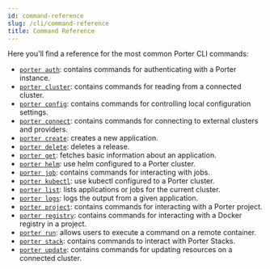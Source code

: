 ```yaml
---
id: command-reference
slug: /cli/command-reference
title: Command Reference
---
```


Here you'll find a reference for the most common Porter CLI commands:

- [`porter auth`](/cli/command-reference/porter-auth): contains commands for authenticating with a Porter instance.
- [`porter cluster`](/cli/command-reference/porter-cluster): contains commands for reading from a connected cluster.
- [`porter config`](/cli/command-reference/porter-config): contains commands for controlling local configuration settings.
- [`porter connect`](/cli/command-reference/porter-connect): contains commands for connecting to external clusters and providers.
- [`porter create`](/cli/command-reference/porter-create): creates a new application.
- [`porter delete`](/cli/command-reference/porter-delete): deletes a release.
- [`porter get`](/cli/command-reference/porter-get): fetches basic information about an application.
- [`porter helm`](/cli/command-reference/porter-helm): use helm configured to a Porter cluster.
- [`porter job`](/cli/command-reference/porter-job): contains commands for interacting with jobs.
- [`porter kubectl`](/cli/command-reference/porter-kubectl): use kubectl configured to a Porter cluster.
- [`porter list`](/cli/command-reference/porter-list): lists applications or jobs for the current cluster.
- [`porter logs`](/cli/command-reference/porter-logs): logs the output from a given application.
- [`porter project`](/cli/command-reference/porter-project): contains commands for interacting with a Porter project.
- [`porter registry`](/cli/command-reference/porter-registry): contains commands for interacting with a Docker registry in a project.
- [`porter run`](/cli/command-reference/porter-run): allows users to execute a command on a remote container.
- [`porter stack`](/cli/command-reference/porter-stack): contains commands to interact with Porter Stacks.
- [`porter update`](/cli/command-reference/porter-update): contains commands for updating resources on a connected cluster.
